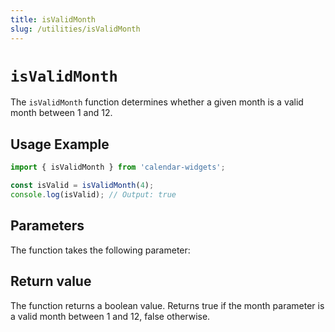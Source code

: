 ```yaml
---
title: isValidMonth
slug: /utilities/isValidMonth
---
```



# `isValidMonth`

The `isValidMonth` function determines whether a given month is a valid month between 1 and 12.

## Usage Example

```js
import { isValidMonth } from 'calendar-widgets';

const isValid = isValidMonth(4);
console.log(isValid); // Output: true
```

## Parameters

The function takes the following parameter:

<ArgDescriptor 
  name="month"
  type="number"
  required
  description="The month to validate, between 1 and 12."
/>

## Return value

The function returns a boolean value. Returns true if the month parameter is a valid month between 1 and 12, false otherwise.
